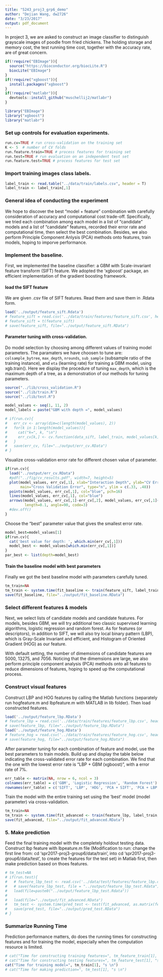 ```yaml
---
title: "5243_proj3_grp6_demo"
author: "Dejian Wang, dw2726"
date: "3/23/2017"
output: pdf_document
---
```


In project 3, we are asked to construct an image classifier to distinguish grayscale images of poodle from fried chickens. The holding storage and memory cost, the test running time cost, together with the accuracy rate, are of great concern.

```r
if(!require("EBImage")){
  source("https://bioconductor.org/biocLite.R")
  biocLite("EBImage")
}
if(!require("xgboost")){
  install.packages("xgboost")
}
if(!require("matlabr")){
  devtools::install_github("muschellij2/matlabr")
}

library("EBImage")
library("xgboost")
library("matlabr")
```

### Set up controls for evaluation experiments.

```r
run.cv=TRUE # run cross-validation on the training set
K <- 5  # number of CV folds
run.feature.train=TRUE # process features for training set
run.test=TRUE # run evaluation on an independent test set
run.feature.test=TRUE # process features for test set
```

### Import training images class labels.

```r
label_train <- read.table("../data/train/labels.csv", header = T)
label_train <- label_train[,1]
```

### General idea of conducting the experiment

We hope to discover the best "model + feature" combination with carefully consideration of accuracy and computational cost trade-off. Specifically, we tried each combination among each model in a list of "candidate" models and a list of "candidate" features, recorded their error rate and computational time, then select the best combination. Besides, we also perform Principle Component Anlysis (PCA) methods onto features, train models, hoping to imporve performance.

### Implement the baseline.

First, we implemented the baseline classifier: a GBM with Scale-invariant feature transform (SIFT) feature. We adopted the 'xgboost' package, an efficient implementation of the gradient boosting framework. 

#### load the SIFT feature

We are given .csv file of SIFT features. Read them and save them in .Rdata form.

```r
load('../output/feature_sift.Rdata') 
# feature_sift = read.csv('../data/train/features/feature_sift.csv', header = T)
# feature_sift = t(feature_sift)
# save(feature_sift, file="../output/feature_sift.RData")
```

#### Parameter tuning with cross-validation. 

Do model selection by choosing among different values of training model parameters. The paramaters we have choosen to tune are: `colsample_bytree`, `max_depth`, `nrounds`, `sub_sample` (subsample ratio of the training instance), and `eta` (learning rate) for training a GBM model, using xgb.train(). Here we display the procedure of tuning `max_depth`, which is the maximum depth of a tree, as a demonstration of our methods for tuning parameters.

```r
source("../lib/cross_validation.R")
source("../lib/train.R")
source("../lib/test.R")

model_values <- seq(1, 11, 2)
model_labels = paste("GBM with depth =", model_values)

# if(run.cv){
#   err_cv <- array(dim=c(length(model_values), 2))
#   for(k in 1:length(model_values)){
#     cat("k=", k, "\n")
#     err_cv[k,] <- cv.function(data_sift, label_train, model_values[k], K, 'sift')
#   }
#   save(err_cv, file="../output/err_cv.RData")
# }
```

Visualize cross-validation error rate for different chosen value of parameter.

```r
if(run.cv){
  load("../output/err_cv.RData")
  #pdf("../fig/cv_results.pdf", width=7, height=5)
  plot(model_values, err_cv[,1], xlab="Interaction Depth", ylab="CV Error",
       main="Cross Validation Error", type="n", ylim = c(.33, .48))
  points(model_values, err_cv[,1], col="blue", pch=16)
  lines(model_values, err_cv[,1], col="blue")
  arrows(model_values, err_cv[,1]-err_cv[,2], model_values, err_cv[,1]+err_cv[,2], 
         length=0.1, angle=90, code=3)
  #dev.off()
}
```

Choose the "best" parameter value that gives the smallest error rate.

```r
model_best=model_values[1]
if(run.cv){
  cat('best value for depth: ', which.min(err_cv[,1]))
  model_best <- model_values[which.min(err_cv[,1])]
}
par_best <- list(depth=model_best)
```

#### Train the baseline model with best parameters

Finally we got the best baseline model with parameters carefully tuned.

```r
tm_train=NA
tm_train <- system.time(fit_baseline <- train(feature_sift, label_train, par_best, 'sift'))
save(fit_baseline, file="../output/fit_baseline.RData")
```

### Select different features & models

Next, we select lists of candidate models and candidate features. For models, besides GBM, we will try additional two classic supervised learning algorithms, logistic regression and random forest. As for features (or descriptors), in addition to SIFT, we will also try local binary pattern (LBP), which is Gray-Scale Invariant and efficient, and Histogram of Oriented Gradient (HOG) as our feature. 

With default setting, the number of dimemsions of candidate features are 5000, 13275, and 7056. Noticing that the dimemsions are large, we also perform principle component analysis (PCA) methods onto all features to reduce dimensions of features, hoping to speed up the computational process.

### Construct visual features 

Construct LBP and HOG features by calling the Matlab functions (separately run hogfeature.m and lbpfeature.m with MATLAB in lib folder).
Then load constructed features.

```r
load('../output/feature_lbp.RData')
# feature_lbp = read.csv('../data/train/features/feature_lbp.csv', header = F)
# save(feature_lbp, file="../output/feature_lbp.RData")
load('../output/feature_hog.RData')
# feature_hog = read.csv('../data/train/features/feature_hog.csv', header = F)
# save(feature_hog, file="../output/feature_hog.RData")
```

After parameter tuning for each combination of feature and model, use the best parameters to train models. Build up and display the table below indicating the cross-validated error rate for each combination. We find that the one with the lowest error rate is "LBP + GBM (xgboost)", with a error rate of 7%.

```r
err_table <- matrix(NA, nrow = 6, ncol = 3)
colnames(err_table) = c('GBM', 'Logistic Regression', 'Random Forest')
rownames(err_table) = c('SIFT', 'LBP', 'HOG', 'PCA + SIFT', 'PCA + LBP', 'PCA + HOG')
```

Train the model with the entire training set using the 'best' model (model parameter) via cross-validation.

```r
tm_train=NA
tm_train <- system.time(fit_advanced <- train(feature_lbp, label_train, par_best, 'lbp'))
save(fit_advanced, file="../output/fit_advanced.RData")
```

### 5. Make prediction 

Feed the final training model with the completely holdout testing data. Construct lbp feature with lbpeature.m file (Modification to run: change the first line from: cd 'spr2017-proj3-group6/data/train', into cd 'spr2017-proj3-group6/data/test', to create the features for the test set) in Matlab first, then make prediction based on thoes features.

```r
# tm_test=NA
# if(run.test){
#   # feature_lbp_test <- read.csv('../data/test/features/feature_lbp.csv')
#   # save(feature_lbp_test, file = "../output/feature_lbp_test.Rdata")
#   load(file=paste0("../output/feature_lbp_test.Rdata"))
#   
#   load(file="../output/fit_advanced.RData")
#   tm_test <- system.time(pred_test <- test(fit_advanced, as.matrix(feature_lbp_test)))
#   save(pred_test, file="../output/pred_test.RData")
# }
```

### Summarize Running Time

Prediction performance matters, do does the running times for constructing features and for training the model, especially when the computation resource is limited. 

```r
# cat("Time for constructing training features=", tm_feature_train[1], "s \n")
# cat("Time for constructing testing features=", tm_feature_test[1], "s \n")
cat("Time for training model=", tm_train[1], "s \n")
# cat("Time for making prediction=", tm_test[1], "s \n")
```
